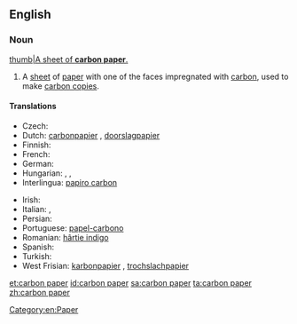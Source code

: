 ==English==
{{wikipedia}}
===Noun===
{{en-noun|head=[[carbon]] [[paper]]}}
[[image:Carbon paper.jpg|thumb|A sheet of '''carbon paper'''.]]
# A [[sheet]] of [[paper]] with one of the faces impregnated with [[carbon]], used to make [[carbon copy|carbon copies]].

====Translations====
{{trans-top|sheet of paper used to make carbon copies}}
* Czech: {{t-|cs|kopírovací papír|m}}
* Dutch: [[carbonpapier]] {{g|n}}, [[doorslagpapier]] {{g|n}}
* Finnish: {{t+|fi|hiilipaperi}}
* French: {{t+|fr|papier carbone|m}}
* German: {{t-|de|Durchschlagpapier|n}}
* Hungarian: {{t+|hu|indigó}}, {{t+|hu|másolópapír}}, {{t-|hu|karbonpapír}}
* Interlingua: [[papiro carbon]]
{{trans-mid}}
* Irish: {{t-|ga|páipéar carbóin|m}}
* Italian: {{t-|it|carta carbone|f}}, {{t-|it|carta velina|f}}
* Persian: {{t-|fa|کاغذ کاربن|tr=kâqaz-e kârbon|sc=fa-Arab}}
* Portuguese: [[papel-carbono]] {{g|m}}
* Romanian: [[hârtie indigo]] {{g|f}}
* Spanish: {{t-|es|papel carbón}}
* Turkish: {{t-|tr|karbon kâğıdı}}
* West Frisian: [[karbonpapier]] {{g|n}}, [[trochslachpapier]] {{g|n}}
{{trans-bottom}}

[[Category:en:Paper]]

[[et:carbon paper]]
[[id:carbon paper]]
[[sa:carbon paper]]
[[ta:carbon paper]]
[[zh:carbon paper]]